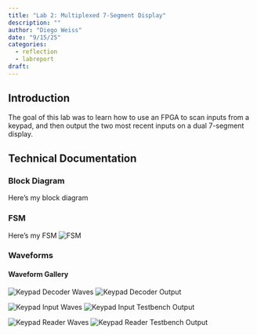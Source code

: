 ---
title: "Lab 2: Multiplexed 7-Segment Display"
description: ""
author: "Diego Weiss"
date: "9/15/25"
categories:
  - reflection
  - labreport
draft:
---

## Introduction
The goal of this lab was to learn how to use an FPGA to scan inputs from a keypad, and then output the two most recent inputs on a dual 7-segment display.

## Technical Documentation

### Block Diagram

Here's my block diagram

### FSM

Here's my FSM
![FSM](/images/lab3/lab3FSM.png)


### Waveforms

::: {.callout-note collapse="true"}
#### Waveform Gallery

![Keypad Decoder Waves](/images/lab3/keypad_decoder_waves.png)
![Keypad Decoder Output](/images/lab3/keypad_decoder_waves.png)

![Keypad Input Waves](/images/lab3/keypad_input_waves.png)
![Keypad Input Testbench Output](/images/lab3/keypad_input_terminal.png)

![Keypad Reader Waves](/images/lab3/keypad_reader_waves.png)
![Keypad Reader Testbench Output](/images/lab3/keypad_reader_terminal.png)
:::